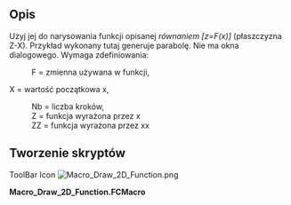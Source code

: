 <languages/>
{{Macro/pl
|Name=Draw 2D Function
|Icon=Macro_Draw_2D_Function.png
|Description=Użyj go do narysowania funkcji opisanej ''równaniem [z=F(x)] (płaszczyzna Z-X)''
|Author=nieznany
|Version=1.0
|Date=2011-08-01
|FCVersion=Wszystkie
|Download=[https://www.freecadweb.org/wiki/images/3/36/Macro_Draw_2D_Function.png ikonka paska narzędzi]
}}

==Opis==
Użyj jej do narysowania funkcji opisanej ''równaniem [z=F(x)]'' (płaszczyzna Z-X). Przykład wykonany tutaj generuje parabolę.
Nie ma okna dialogowego. Wymaga zdefiniowania:
:F = zmienna używana w funkcji,
X = wartość początkowa x,
:Nb = liczba kroków,
:Z = funkcja wyrażona przez x
:ZZ = funkcja wyrażona przez xx

==Tworzenie skryptów==

ToolBar Icon [[Image:Macro_Draw_2D_Function.png]]

'''Macro_Draw_2D_Function.FCMacro'''

{{MacroCode|code=

# F = variable used in the function,
# X = initial value of x,
# Nb = Number of step,
# Z = function express with x
# ZZ = function express with xx

import FreeCAD, FreeCADGui, Part
import math
F=800
X=-500
Nb=10
Step=1000/Nb
Y=0
for I in range(Nb):
	XX=X+Step 
 	Z=X*X/(4*F)
 	ZZ=XX*XX/(4*F)
 	if I==0:
 		print( "Le test est vrai !")
 		nomme=Part.makeLine((X,Y,Z),(XX,Y,ZZ))
 		WWire=Part.Wire([nomme])
 	else :
 		print( "Le test est 2 !")
 		nomme=Part.makeLine((X,Y,Z),(XX,Y,ZZ))		
 		WWire=Part.Wire([WWire,nomme])
 	X=XX 
 
Part.show(WWire)

}}